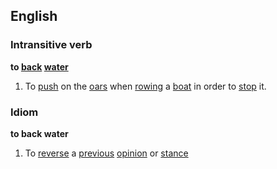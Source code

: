 ==English==
===Intransitive verb===
'''to [[back]] [[water]]'''
#To [[push]] on the [[oar]]s when [[rowing]] a [[boat]] in order to [[stop]] it.
===Idiom===
'''to back water'''
#To [[reverse]] a [[previous]] [[opinion]] or [[stance]]